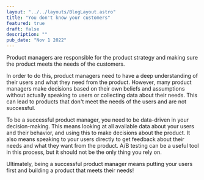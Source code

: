 ```yaml
---
layout: "../../layouts/BlogLayout.astro"
title: "You don't know your customers"
featured: true
draft: false
description: ""
pub_date: "Nov 1 2022"
---
```


Product managers are responsible for the product strategy and making sure the product meets the needs of the customers.

In order to do this, product managers need to have a deep understanding of their users and what they need from the product. However, many product managers make decisions based on their own beliefs and assumptions without actually speaking to users or collecting data about their needs. This can lead to products that don't meet the needs of the users and are not successful.

To be a successful product manager, you need to be data-driven in your decision-making. This means looking at all available data about your users and their behavior, and using this to make decisions about the product. It also means speaking to your users directly to get feedback about their needs and what they want from the product. A/B testing can be a useful tool in this process, but it should not be the only thing you rely on.

Ultimately, being a successful product manager means putting your users first and building a product that meets their needs!
